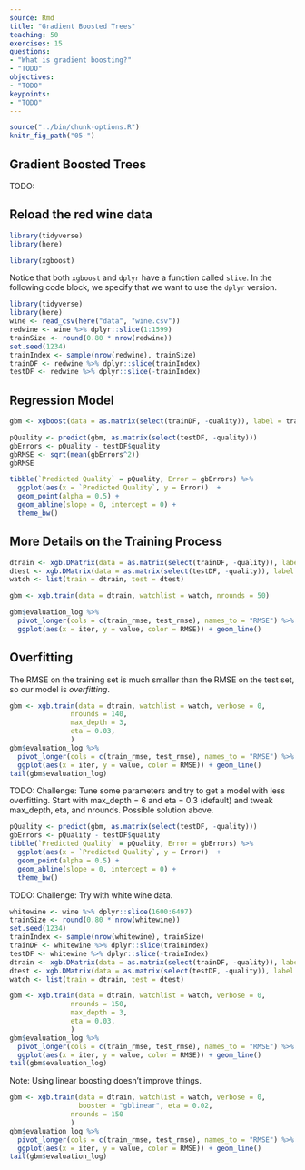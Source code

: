 ```yaml
---
source: Rmd
title: "Gradient Boosted Trees"
teaching: 50 
exercises: 15
questions:
- "What is gradient boosting?"
- "TODO"
objectives:
- "TODO"
keypoints:
- "TODO"
---
```


```r
source("../bin/chunk-options.R")
knitr_fig_path("05-")
```

## Gradient Boosted Trees

TODO: 


## Reload the red wine data

```r
library(tidyverse)
library(here)
```

```r
library(xgboost)
```

Notice that both `xgboost` and `dplyr` have a function called `slice`. In the following code block, we specify that we want to use the `dplyr` version.

```r
library(tidyverse)
library(here)
wine <- read_csv(here("data", "wine.csv"))
redwine <- wine %>% dplyr::slice(1:1599) 
trainSize <- round(0.80 * nrow(redwine))
set.seed(1234) 
trainIndex <- sample(nrow(redwine), trainSize)
trainDF <- redwine %>% dplyr::slice(trainIndex)
testDF <- redwine %>% dplyr::slice(-trainIndex)
```

## Regression Model

```r
gbm <- xgboost(data = as.matrix(select(trainDF, -quality)), label = trainDF$quality, nrounds = 50)
```

```r
pQuality <- predict(gbm, as.matrix(select(testDF, -quality)))
gbErrors <- pQuality - testDF$quality
gbRMSE <- sqrt(mean(gbErrors^2))
gbRMSE
```

```r
tibble(`Predicted Quality` = pQuality, Error = gbErrors) %>%
  ggplot(aes(x = `Predicted Quality`, y = Error))  +
  geom_point(alpha = 0.5) +
  geom_abline(slope = 0, intercept = 0) +
  theme_bw()
```

## More Details on the Training Process

```r
dtrain <- xgb.DMatrix(data = as.matrix(select(trainDF, -quality)), label = trainDF$quality)
dtest <- xgb.DMatrix(data = as.matrix(select(testDF, -quality)), label = testDF$quality)
watch <- list(train = dtrain, test = dtest)
```

```r
gbm <- xgb.train(data = dtrain, watchlist = watch, nrounds = 50)
```

```r
gbm$evaluation_log %>% 
  pivot_longer(cols = c(train_rmse, test_rmse), names_to = "RMSE") %>% 
  ggplot(aes(x = iter, y = value, color = RMSE)) + geom_line()
```


## Overfitting

The RMSE on the training set is much smaller than the RMSE on the test set, so our model is *overfitting*. 

```r
gbm <- xgb.train(data = dtrain, watchlist = watch, verbose = 0,
               nrounds = 140,
               max_depth = 3,
               eta = 0.03,
               )
gbm$evaluation_log %>% 
  pivot_longer(cols = c(train_rmse, test_rmse), names_to = "RMSE") %>% 
  ggplot(aes(x = iter, y = value, color = RMSE)) + geom_line()
tail(gbm$evaluation_log)
```

TODO: Challenge: Tune some parameters and try to get a model with less overfitting. Start with max_depth = 6 and eta = 0.3 (default) and tweak max_depth, eta, and nrounds. Possible solution above.

```r
pQuality <- predict(gbm, as.matrix(select(testDF, -quality)))
gbErrors <- pQuality - testDF$quality
tibble(`Predicted Quality` = pQuality, Error = gbErrors) %>%
  ggplot(aes(x = `Predicted Quality`, y = Error))  +
  geom_point(alpha = 0.5) +
  geom_abline(slope = 0, intercept = 0) +
  theme_bw()
```


TODO: Challenge: Try with white wine data.

```r
whitewine <- wine %>% dplyr::slice(1600:6497) 
trainSize <- round(0.80 * nrow(whitewine))
set.seed(1234) 
trainIndex <- sample(nrow(whitewine), trainSize)
trainDF <- whitewine %>% dplyr::slice(trainIndex)
testDF <- whitewine %>% dplyr::slice(-trainIndex)
dtrain <- xgb.DMatrix(data = as.matrix(select(trainDF, -quality)), label = trainDF$quality)
dtest <- xgb.DMatrix(data = as.matrix(select(testDF, -quality)), label = testDF$quality)
watch <- list(train = dtrain, test = dtest)
```

```r
gbm <- xgb.train(data = dtrain, watchlist = watch, verbose = 0,
               nrounds = 150,
               max_depth = 3,
               eta = 0.03,
               )
gbm$evaluation_log %>% 
  pivot_longer(cols = c(train_rmse, test_rmse), names_to = "RMSE") %>% 
  ggplot(aes(x = iter, y = value, color = RMSE)) + geom_line()
tail(gbm$evaluation_log)
```

Note: Using linear boosting doesn't improve things.

```r
gbm <- xgb.train(data = dtrain, watchlist = watch, verbose = 0,
                 booster = "gblinear", eta = 0.02,
               nrounds = 150
               )
gbm$evaluation_log %>% 
  pivot_longer(cols = c(train_rmse, test_rmse), names_to = "RMSE") %>% 
  ggplot(aes(x = iter, y = value, color = RMSE)) + geom_line()
tail(gbm$evaluation_log)
```